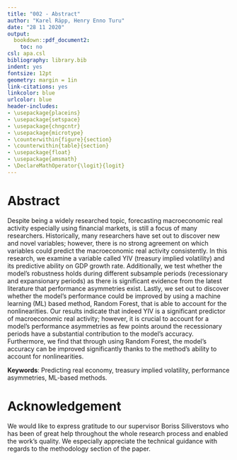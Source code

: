 ```yaml
---
title: "002 - Abstract"
author: "Karel Räpp, Henry Enno Turu"
date: "28 11 2020"
output: 
  bookdown::pdf_document2:
    toc: no
csl: apa.csl
bibliography: library.bib
indent: yes
fontsize: 12pt
geometry: margin = 1in
link-citations: yes
linkcolor: blue
urlcolor: blue
header-includes:
- \usepackage{placeins}
- \usepackage{setspace}
- \usepackage{chngcntr}
- \usepackage{microtype}
- \counterwithin{figure}{section}
- \counterwithin{table}{section}
- \usepackage{float}
- \usepackage{amsmath}
- \DeclareMathOperator{\logit}{logit}
---
```




\singlespacing

# Abstract {-}

Despite being a widely researched topic, forecasting macroeconomic real activity especially using financial markets, is still a focus of many researchers. Historically, many researchers have set out to discover new and novel variables; however, there is no strong agreement on which variables could predict the macroeconomic real activity consistently. In this research, we examine a variable called YIV (treasury implied volatility) and its predictive ability on GDP growth rate. Additionally, we test whether the model’s robustness holds during different subsample periods (recessionary and expansionary periods) as there is significant evidence from the latest literature that performance asymmetries exist. Lastly, we set out to discover whether the model’s performance could be improved by using a machine learning (ML) based method, Random Forest, that is able to account for the nonlinearities. Our results indicate that indeed YIV is a significant predictor of macroeconomic real activity; however, it is crucial to account for a model’s performance asymmetries as few points around the recessionary periods have a substantial contribution to the model’s accuracy. Furthermore, we find that through using Random Forest, the model’s accuracy can be improved significantly thanks to the method’s ability to account for nonlinearities.



\begingroup
\noindent 
**Keywords**: Predicting real economy, treasury implied volatility, performance asymmetries, ML-based methods.
\endgroup

# Acknowledgement {-}

We would like to express gratitude to our supervisor Boriss Siliverstovs who has been of great help throughout the whole research process and enabled the work's quality. We especially appreciate the technical guidance with regards to the methodology section of the paper.



